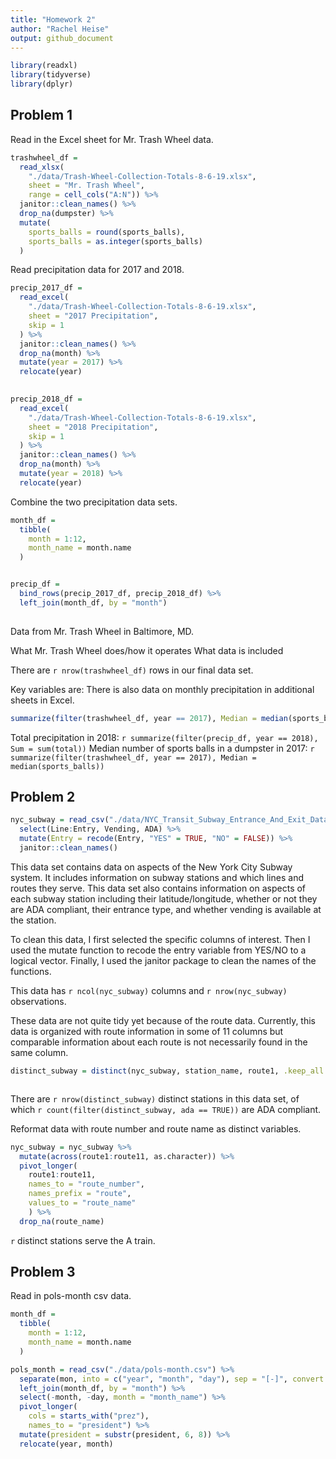 ```yaml
---
title: "Homework 2"
author: "Rachel Heise"
output: github_document
---
```


```r
library(readxl)
library(tidyverse)
library(dplyr)
```

## Problem 1

Read in the Excel sheet for Mr. Trash Wheel data.
```r
trashwheel_df = 
  read_xlsx(
    "./data/Trash-Wheel-Collection-Totals-8-6-19.xlsx",
    sheet = "Mr. Trash Wheel",
    range = cell_cols("A:N")) %>% 
  janitor::clean_names() %>% 
  drop_na(dumpster) %>% 
  mutate(
    sports_balls = round(sports_balls),
    sports_balls = as.integer(sports_balls)
  )
```

Read precipitation data for 2017 and 2018.

``` r
precip_2017_df =
  read_excel(
    "./data/Trash-Wheel-Collection-Totals-8-6-19.xlsx",
    sheet = "2017 Precipitation",
    skip = 1
  ) %>%
  janitor::clean_names() %>% 
  drop_na(month) %>% 
  mutate(year = 2017) %>% 
  relocate(year)
  

precip_2018_df =
  read_excel(
    "./data/Trash-Wheel-Collection-Totals-8-6-19.xlsx",
    sheet = "2018 Precipitation",
    skip = 1
  ) %>% 
  janitor::clean_names() %>% 
  drop_na(month) %>% 
  mutate(year = 2018) %>% 
  relocate(year)

```

Combine the two precipitation data sets.

```r
month_df = 
  tibble(
    month = 1:12,
    month_name = month.name
  )


precip_df =
  bind_rows(precip_2017_df, precip_2018_df) %>% 
  left_join(month_df, by = "month")
  
```

Data from Mr. Trash Wheel in Baltimore, MD.

What Mr. Trash Wheel does/how it operates
What data is included

There are `r nrow(trashwheel_df)` rows in our final data set. 

Key variables are:
There is also data on monthly precipitation in additional sheets in Excel.

```r
summarize(filter(trashwheel_df, year == 2017), Median = median(sports_balls))
```


Total precipitation in 2018: `r summarize(filter(precip_df, year == 2018), Sum = sum(total))`
Median number of sports balls in a dumpster in 2017: `r summarize(filter(trashwheel_df, year == 2017), Median = median(sports_balls))`



## Problem 2

```r
nyc_subway = read_csv("./data/NYC_Transit_Subway_Entrance_And_Exit_Data.csv") %>%
  select(Line:Entry, Vending, ADA) %>% 
  mutate(Entry = recode(Entry, "YES" = TRUE, "NO" = FALSE)) %>% 
  janitor::clean_names()

```

This data set contains data on aspects of the New York City Subway system. It includes information on subway stations and which lines and routes they serve. This data set also contains information on aspects of each subway station including their latitude/longitude, whether or not they are ADA compliant, their entrance type, and whether vending is available at the station.

To clean this data, I first selected the specific columns of interest. Then I used the mutate function to recode the entry variable from YES/NO to a logical vector. Finally, I used the janitor package to clean the names of the functions.

This data has `r ncol(nyc_subway)` columns and `r nrow(nyc_subway)` observations.

These data are not quite tidy yet because of the route data. Currently, this data is organized with route information in some of 11 columns but comparable information about each route is not necessarily found in the same column.

```r
distinct_subway = distinct(nyc_subway, station_name, route1, .keep_all = TRUE)



```


There are `r nrow(distinct_subway)` distinct stations in this data set, of which `r count(filter(distinct_subway, ada == TRUE))` are ADA compliant. 

Reformat data with route number and route name as distinct variables.
```r
nyc_subway = nyc_subway %>%
  mutate(across(route1:route11, as.character)) %>% 
  pivot_longer(
    route1:route11,
    names_to = "route_number",
    names_prefix = "route",
    values_to = "route_name"
    ) %>% 
  drop_na(route_name)

```

`r ` distinct stations serve the A train.


## Problem 3

Read in pols-month csv data.

```r
month_df = 
  tibble(
    month = 1:12,
    month_name = month.name
  )

pols_month = read_csv("./data/pols-month.csv") %>% 
  separate(mon, into = c("year", "month", "day"), sep = "[-]", convert = TRUE) %>% 
  left_join(month_df, by = "month") %>% 
  select(-month, -day, month = "month_name") %>% 
  pivot_longer(
    cols = starts_with("prez"),
    names_to = "president") %>% 
  mutate(president = substr(president, 6, 8)) %>% 
  relocate(year, month)
```

